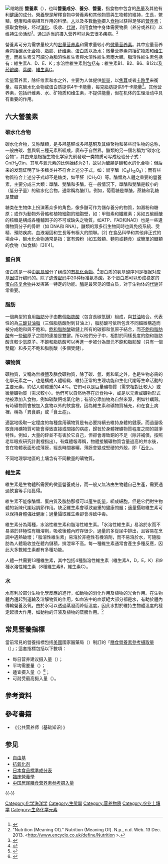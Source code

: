 {{Medical}}
[[File:Nutrition_label.gif|缩略图]]
'''營養素'''（{{lang-en|nutrient}}），也叫'''營養成分'''、'''養分'''、'''營養'''，指食物中包含的[[热量|热量]]及其他有利[[健康|健康]]的成分。[[營養學|營養學]]是解釋食物中營養素和其他物質與生物體的維持，生長，繁殖，健康和疾病相互作用的科學。[[人|人]]以及多數[[動物|動物]]摄入[[食物|食物]]以获得足够的[[营养素|营养素]]；摄取食物後，经过[[消化|消化]]、吸收、[[代谢|代谢]]，利用食物中身体需要物质（养分或养料）以维持[[生命|生命]]活动<ref>{{Cite web |url=http://cht.a-hospital.com/w/%E8%90%A5%E5%85%BB%E5%AD%A6/%E7%83%A7%E4%BC%A4%E7%9A%84%E8%90%A5%E5%85%BB%E6%B2%BB%E7%96%97 |title=營養膳食治療 |accessdate=2014-09-09 |archive-date=2016-03-04 |archive-url=https://web.archive.org/web/20160304191142/http://cht.a-hospital.com/w/%E8%90%A5%E5%85%BB%E5%AD%A6/%E7%83%A7%E4%BC%A4%E7%9A%84%E8%90%A5%E5%85%BB%E6%B2%BB%E7%96%97 |dead-url=no }}</ref>。通过适当的摄入营养可以免去很多疾病。<ref>"Nutrition (Meaning Of)." Nutrition (Meaning Of). N.p., n.d. Web. 13 Dec. 2013. <http://www.encyclo.co.uk/define/Nutrition {{Wayback|url=http://www.encyclo.co.uk/define/Nutrition |date=20131213172852 }}>.</ref>

營養素可分为需求量较大的[[宏量营养素|宏量营养素]]和需求量较小的[[微量营养素|微量营养素]]。其中宏量营养素包括[[碳水化合物|碳水化合物]]、[[脂肪|脂肪]]、[[纤维素|纤维素]]、[[蛋白质|蛋白质]]以及[[水|水]]；微量营养素包括[[矿物质|矿物质]]和[[维生素|维生素]]，而維生素又可細分為脂溶性維生素與水溶性維生素兩大類。脂溶性維生素包括有：維生素A、D、E、K；水溶性維生素則包括有：維生素B1、B2、B6、B12以及[[菸鹼酸|菸鹼酸]]、[[葉酸|葉酸]]、[[維生素C|維生素C]]。

宏量营养素，除纤维素和水之外，主要为人体提供[[能量|能量]]，以[[焦耳|焦耳]]或者[[卡路里|卡路里]]来衡量。每克碳水化合物或蛋白质提供4千卡能量，每克脂肪提供9千卡能量<ref name="Stryer">{{cite book |author = Berg J, Tymoczko JL, Stryer L |title = Biochemistry |publisher = W.H. Freeman |edition = 5th |location = San Francisco, CA |year = 2002 |ISBN = 0716746840 |page = 603 }}</ref>。其他营养素，包括纤维素、水、矿物质和维生素，不提供能量，但在机体的生理活动中具有重要的作用。

== 六大營養素 ==
=== 碳水化合物 ===
{{main|醣類}}
碳水化合物，又称醣類，是多羟基醛或多羟基酮及其缩聚物和某些衍生物的总称，一般由碳、氫與氧三種元素所組成，廣布于自然界。醣類的另一個名稱为“碳水化合物”，其由來是根据生物化学家先前發現一类物质可写成经验分子式：Cn(H<sub>2</sub>O)n，其氢与氧元素的比例始终为2:1，故以为醣類是碳和水的化合物；但后来的发现证明了许多糖类并不符合上述分子式，如：鼠李醣（C<sub>6</sub>H<sub>12</sub>O<sub>5</sub>）；而有些物質符合上述分子式却不是糖类，如甲醛（CH<sub>2</sub>O）等。醣類為人體之重要的營養素，主要分成三大類：單醣、雙醣和多醣。在一般情況下，單醣和雙醣是較小的（低分子量）的碳水化合物，通常稱為醣[1]。例如，葡萄糖是單醣，蔗糖和乳糖是雙醣

糖类在生物体上扮演著众多的角色，像多醣可作为儲存養分的物質，如澱粉和糖原；或作为動物外骨骼和植物細胞的細胞壁，如：甲殼素和纖維素；另如五碳醛醣的核糖是構成各種輔因子的不可或缺失之物質，如ATP、FAD和NAD）也是一些遺傳物質分子的骨幹（如 DNA和 RNA）。醣類的眾多衍生物同時也與免疫系統、受精、預防疾病、血液凝固和生長等有極大的關聯。[2] 在食品科學和其他非正式的場合中，碳水化合物通常是指：富有澱粉（如五殼類、麵包或麵食）或簡單的醣類的食物（如食糖）[3][4]。

=== 蛋白質 ===
{{main|蛋白質}}蛋白质是一种由[[氨基酸|氨基酸]]分子组成的[[有机化合物|有机化合物]]。<ref>{{cite web|url=http://www.chinabaike.com/dir/zidian/R/540852.html|title=在线新华字典查询──朊|accessdate=2008-12-03|archive-url=https://web.archive.org/web/20091026152151/http://www.chinabaike.com/dir/zidian/R/540852.html|archive-date=2009-10-26|dead-url=yes}}</ref>蛋白质的氨基酸序列是根据对应[[基因|基因]]进行编码的。除了[[遗传密码|遗传密码]]中20种标准氨基酸。多个蛋白质可以形成稳定的[[蛋白質複合物|蛋白质复合物]]并发挥某一特定的功能。[[酶|酶]]是最常见的蛋白质，对于生物体的[[代谢|代谢]]非常重要。

=== 脂肪 ===
{{main|脂肪}}
一個典型的食用[[脂肪|脂肪]]分子由數個[[脂肪酸|脂肪酸]]（包含長碳氫鏈）組成，與[[甘油|甘油]]結合。代表性的為[[三酸甘油脂|三酸甘油脂]]（三個脂肪酸附到甘油上），脂肪酸可依所包含不同細微構造而被分成飽和與不飽和。[[飽和脂肪酸|飽和脂肪酸]]碳鏈上所有的碳都和氫原子結合，而[[不飽和脂肪酸|不飽和脂肪酸]]有一些[[碳|碳]]原子之間的連接是雙鍵。所以他們分子中，相對於同樣長度的飽和脂肪酸含較少[[氫|氫]]原子。不飽和脂肪酸可以再進一步被分為單元不飽和脂肪酸（只有一個雙鍵）和多元不飽和脂肪酸（多個雙鏈）。

=== 礦物質 ===
{{main|礦物質}}
礦物質，又稱為無機鹽及膳食礦物質，除了碳、氫、氮和氧之外，也是生物必需的化學元素之一，也是構成人體組織、維持正常的生理功能和生化代謝等生命活動的主要元素，約佔人體體重的4.4%。它們可以是巨量礦物質（需求相對比較大）或微量礦物質（需求較小）。他們可以自然地存在於食物中，或是以元素或礦物形式地被添加入食物，例如碳酸鈣或氯化鈉；有部分添加物為自然來源，例如牡蠣殼。有時礦物質會被加入食物以外的飲食裡，因為維生素和礦物質補充，和在食土病裡，稱為「異食癖」或「食土症」。

適當地吸取一定程度的每種食用礦物質是有必要持續去維持身體的健康。而過量吸取食用礦物質可能會導致直接或間接的病症，歸咎於身體裡礦物質程度之間的競爭特性。例如，大量的鋅並不有害於它自己，但卻會導致銅的不足（除非補償，按照老年眼疾研究計劃裡指出）。有媒體報導稱，物體接觸礦物質含量過高的井水後，會在物體表面形成薄膜，經長時間暴曬，薄膜會變成堅硬的外殼，即「[[石化|石化]]」。

不同地理學地區的土壤含有不同數量的礦物質。

=== 維生素 ===
{{main|維生素}}
維生素是生物體所需要的微量營養成分，而一般又無法由生物體自己生產，需要通過飲食等手段獲得。

維生素不能像醣類、蛋白質及脂肪那樣可以產生能量，組成細胞，但是它們對生物體的新陳代謝起調節作用。缺乏維生素會導致嚴重的健康問題；適量攝取維生素可以保持身體強壯健康；過量攝取維生素卻會導致中毒。

維生素分為兩種，水溶性維生素和脂溶性維生素。「水溶性維生素」易溶於水而不易溶於非極性有機溶劑，吸收後體內貯存很少，過量的多從尿中排出，且容易在烹調中遇熱破壞；「脂溶性維生素」易溶於非極性有機溶劑，而不易溶於水，可隨脂肪為人體吸收並在體內儲積，排泄率不高。每一種維生素通常會產生多種反應，因此大多數維生素都有多種功能。

人體一共需要13種維生素，其中包括4種脂溶性維生素（維生素A，D，E，K）和9種水溶性維生素（8種維生素B，維生素C）。

=== 水 ===
{{main|水}}
水有利於部分生物化學反應的進行，如動物的消化作用及植物的光合作用。在生物體內還起到運輸及溶解物質的作用，如血液中的血漿絕大部分都是水，有助於體內傳輸營養及氧。由於水可以透過蒸發而降低溫度，因此水對於維持生物體溫度的穩定起很大作用，如動物的汗液及植物的蒸騰作用。<ref>{{cite web|url=http://www.jibingnet.com/jiankang/yinshi/8526.asp|title=水对人体的作用|access-date=2018-07-14|archive-url=https://web.archive.org/web/20180714135349/http://www.jibingnet.com/jiankang/yinshi/8526.asp|archive-date=2018-07-14|dead-url=yes}}</ref>

== 常見營養指標 ==
當前常見的營養指標包括[[美國|美國]]國家醫藥局（{{lang-en|Institute of Medicine}}）制訂的「[[参考膳食摄入量|膳食營養素參考攝取量]]（{{lang-en|Dietary Reference Intakes，DRIs}}）」；這套指標包括以下數項：
* 每日营养建议摄入量（{{lang-en|recommended daily allowance，RDA}}）； 
* 平均需要量（{{lang-en|estimated average requirements，EAR}}）；
* 适宜摄入量（{{lang-en|adequate intake，AI}}）<ref>{{Cite web |url=https://www.vedfolnir.com/standardization-of-food-nutrients-29977.html |title=食物營養成分標準化規格是健康養生、減肥菜單的濫觴 |accessdate=2018-12-22 |archive-date=2018-12-22 |archive-url=https://web.archive.org/web/20181222174008/https://www.vedfolnir.com/standardization-of-food-nutrients-29977.html |dead-url=no }}</ref>；
* 可耐受最高摄入量（{{lang-en|tolerable upper intake levels，UL}}）。

== 參考資料 ==
{{Reflist|2}}

== 參考書籍 ==
* 《公共营养师（基础知识）》

== 参见 ==
*[[自由基|自由基]]
*[[抗氧化剂|抗氧化剂]]
*[[日本食品標準成分表|日本食品標準成分表]]
*[[臨床營養學|臨床營養學]]
*[[中国居民膳食营养素参考摄入量|中国居民膳食营养素参考摄入量]]

{{-}}
{{公共卫生}}
{{技術}}
{{生物学}}

[[Category:化学海洋学|Category:化学海洋学]]
[[Category:生態學|Category:生態學]]
[[Category:营养物质|Category:营养物质]]
[[Category:农业土壤学|Category:农业土壤学]]
[[Category:生命化学元素|Category:生命化学元素]]